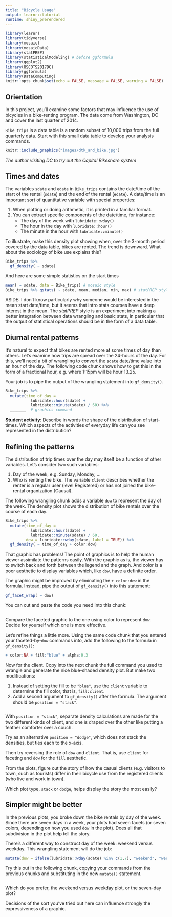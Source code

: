 ```yaml
---
title: "Bicycle Usage"
output: learnr::tutorial
runtime: shiny_prerendered
---
```


```r
library(learnr)
library(tidyverse)
library(mosaic)
library(mosaicData)
library(statPREP)
library(statisticalModeling) # before ggformula
library(ggplot2)
library(USCOTS2017DC)
library(ggformula)
library(DataComputing)
knitr::opts_chunk$set(echo = FALSE, message = FALSE, warning = FALSE)
```

## Orientation

In this project, you’ll examine some factors that may influence the use of bicycles in a bike-renting program. The data come from Washington, DC and cover the last quarter of 2014.

`Bike_trips` is a data table is a random subset of 10,000 trips from the full quarterly data. Start with this small data table to develop your analysis commands. 

```r
knitr::include_graphics("images/dtk_and_bike.jpg")
```
*The author visiting DC to try out the Capital Bikeshare system*

## Times and dates

The variables `sdate` and `edate` in `Bike_trips` contains the date/time of the start of the rental (`sdate`) and the end of the rental (`edate`). A date/time is an important sort of quantitative variable with special properties:

1. When plotting or doing arithmetic, it is printed in a familiar format.
2. You can extract specific components of the date/time, for instance:
    - The day of the week with `lubridate::wday()`
    - The hour in the day with `lubridate::hour()`
    - The minute in the hour with `lubridate::minute()`
    
To illustrate, make this density plot showing when, over the 3-month period covered by the data table, bikes are rented. The trend is downward. What about the sociology of bike use explains this?

```r
Bike_trips %>%
  gf_density( ~ sdate)
```

And here are some simple statistics on the start times

```r
mean( ~ sdate, data = Bike_trips) # mosaic style
Bike_trips %>% qstats( ~ sdate, mean, median, min, max) # statPREP style
```

ASIDE: I don't know particularly why someone would be interested in the mean start date/time, but it seems that intro stats courses have a deep interest in the mean. The *statPREP* style is an experiment into making a better integration between data wrangling and basic stats, in particular that the output of statistical operations should be in the form of a data table.


## Diurnal rental patterns

It’s natural to expect that bikes are rented more at some times of day than others. Let's examine how trips are spread over the 24-hours of the day.  For this, we'll need a bit of wrangling to convert the `sdate` date/time value into an hour of the day. The following code chunk shows how to get this in the form of a fractional hour, e.g. where 1:15pm will be hour 13.25.

Your job is to pipe the output of the wrangling statement into `gf_density()`.

```r
Bike_trips %>% 
  mutate(time_of_day = 
           lubridate::hour(sdate) + 
           lubridate::minute(sdate) / 60) %>%
  _______  # graphics command
```

**Student activity**: Describe in words the shape of the distribution of start-times. Which aspects of the activities of everyday life can you see represented in the distribution?

## Refining the patterns

The distribution of trip times over the day may itself be a function of other variables. Let's consider two such variables:

1. Day of the week, e.g. Sunday, Monday, ...
2. Who is renting the bike. The variable `client` describes whether the renter is a regular user (level Registered) or has not joined the bike-rental organization (Causal).

The following wrangling chunk adds a variable `dow` to represent the day of the week. The density plot shows the distribution of bike rentals over the course of each day. 

```r
Bike_trips %>% 
  mutate(time_of_day = 
           lubridate::hour(sdate) + 
           lubridate::minute(sdate) / 60,
         dow = lubridate::wday(sdate, label = TRUE)) %>% 
  gf_density( ~ time_of_day + color:dow)
```

That graphic has problems! The point of graphics is to help the human viewer assimilate the patterns easily. With the graphic as is, the viewer has to switch back and forth between the legend and the graph. And color is a poor aesthetic to display variables which, like `dow`, have a definite order.

The graphic might be improved by eliminating the `+ color:dow` in the formula. Instead, pipe the output of `gf_density()` into this statement:
```r
gf_facet_wrap( ~ dow)
```
You can cut and paste the code you need into this chunk:
```r

```

Compare the faceted graphic to the one using color to represent `dow`. Decide for yourself which one is more effective.

Let's refine things a little more. Using the same code chunk that you entered your faceted-by-`dow` commands into, add the following to the formula in `gf_density()`:

```r
+ color:NA + fill:"blue" + alpha:0.3
```

Now for the client.  Copy into the next chunk the full command you used to wrangle and generate the nice blue-shaded density plot. But make two modifications:

1. Instead of setting the fill to be `"blue"`, use the `client` variable to determine the fill color, that is, `fill:client`.
2. Add a second argument to `gf_density()` after the formula. The argument should be `position = "stack"`.

```r
```

With `position = "stack"`, separate density calculations are made for the two different kinds of client, and one is draped over the other like putting a feather comforter over a couch.

Try as an alternative `position = "dodge"`, which does not stack the densities, but ties each to the x-axis.

Then try reversing the role of `dow` and `client`. That is, use `client` for faceting and `dow` for the `fill` aesthetic.

From the plots, figure out the story of how the casual clients (e.g. visitors to town, such as tourists) differ in their bicycle use from the registered clients (who live and work in town).

Which plot type, `stack` or `dodge`, helps display the story the most easily?

## Simpler might be better

In the previous plots, you broke down the bike rentals by day of the week. Since there are seven days in a week, your plots had seven facets (or seven colors, depending on how you used `dow` in the plot). Does all that subdivision in the plot help tell the story. 

There's a different way to construct day of the week: weekend versus weekday. This wrangling statement will do the job:

```r
mutate(dow = ifelse(lubridate::wday(sdate) %in% c(1,7), "weekend", "weekday"))
```

Try this out in the following chunk, copying your commands from the previous chunks and substituting in the new `mutate()` statement.

```r
```

Which do you prefer, the weekend versus weekday plot, or the seven-day plot?

Decisions of the sort you've tried out here can influence strongly the expressiveness of a graphic.
